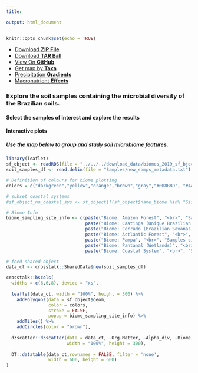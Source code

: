 ---
title: 

output: html_document
---

```{r setup, include=FALSE}
knitr::opts_chunk$set(echo = TRUE)
```

```{=html}
<ul class="menu">
          <li><a href="{{ site.github.zip_url }}">Download <strong>ZIP File</strong></a></li>
          <li><a href="{{ site.github.tar_url }}">Download <strong>TAR Ball</strong></a></li>
          <li><a href="{{ site.github.repository_url }}">View On <strong>GitHub</strong></a></li>
          <li><a href="{{ site.github.repository_url }}">Get map by <strong>Taxa</strong></a></li>
          <li><a href="{{ site.github.repository_url }}">Precipitation <strong>Gradients</strong></a></li>
          <li><a href="{{ site.github.repository_url }}">Macronutrient <strong>Effects</strong></a></li>
        </ul>
```
### Explore the soil samples containing the microbial diversity of the Brazilian soils.

#### Select the samples of interest and explore the results


#### Interactive plots
##### Use the map below to group and study soil microbiome features.
```{r, echo=FALSE, message = FALSE, warning = FALSE}
library(leaflet)
sf_object <- readRDS(file = "../../../download_data/biomes_2019_sf_bject.RDS")
soil_samples_df <- read.delim(file = "Samples/new_samps_metadata.txt")

# Definition of colours for biome plotting
colors = c("darkgreen","yellow","orange","brown","gray","#008BBD", "#4A6FE3")

# subset coastal systems
#sf_object_no_coastal_sys <- sf_object[!(sf_object$name_biome %in% "Sistema Costeiro"), ]

# Biome Info
biome_sampling_site_info <- c(paste("Biome: Amazon Forest", "<br>", "Samples sites: 33"),
                              paste("Biome: Caatinga (Unique Brazilian Xerophyle System", "<br>", "Samples sites: 11"),
                              paste("Biome: Cerrado (Brazilian Savanas)", "<br>", "Samples sites: 28"),
                              paste("Biome: Actlantic Forest", "<br>", "Samples sites: 18"),
                              paste("Biome: Pampa", "<br>", "Samples sites: 2"),
                              paste("Biome: Pantanal (Wetlands)", "<br>", "Samples sites: 0"),
                              paste("Biome: Coastal System", "<br>", "Samples sites: 0"))

# feed shared object
data_ct <- crosstalk::SharedData$new(soil_samples_df)

crosstalk::bscols(
  widths = c(6,6,8), device = "xs",
  
  leaflet(data_ct, width = "100%", height = 300) %>%
    addPolygons(data = sf_object$geom, 
                color = colors, 
                stroke = FALSE, 
                popup = biome_sampling_site_info) %>%
    addTiles() %>%
    addCircles(color = "brown"),
  
  d3scatter::d3scatter(data = data_ct, ~Org.Matter, ~Alpha_div, ~Biome,
                       width = "100%", height = 300),
  
  DT::datatable(data_ct,rownames = FALSE, filter = 'none',
                width = 600, height = 600)
)
```
